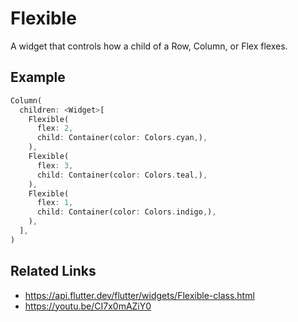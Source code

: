 
<Meta of={FlexibleStories} />

# Flexible

A widget that controls how a child of a Row, Column, or Flex flexes.

<YouTubeVideoPlayer videoId="CI7x0mAZiY0" />

## Example

```dart liveslice=Flexible height=400px
Column(
  children: <Widget>[
    Flexible(
      flex: 2,
      child: Container(color: Colors.cyan,),
    ),
    Flexible(
      flex: 3,
      child: Container(color: Colors.teal,),
    ),
    Flexible(
      flex: 1,
      child: Container(color: Colors.indigo,),
    ),
  ],
)
```

## Related Links

- https://api.flutter.dev/flutter/widgets/Flexible-class.html
- https://youtu.be/CI7x0mAZiY0
